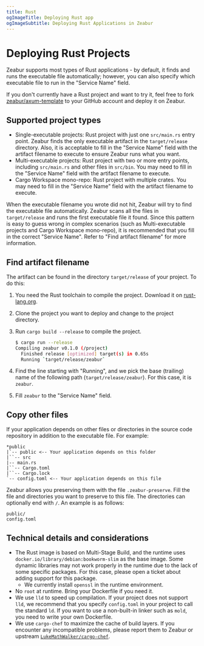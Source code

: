 ```yaml
---
title: Rust
ogImageTitle: Deploying Rust app
ogImageSubtitle: Deploying Rust Applications in Zeabur
---
```


<WorkingInProgress />

# Deploying Rust Projects

Zeabur supports most types of Rust applications - by default, it finds and runs the executable file automatically;
however, you can also specify which executable file to run in the "Service Name" field.

If you don't currently have a Rust project and want to try it, feel free to fork
[zeabur/axum-template](https://github.com/zeabur/axum-template) to your GitHub account and deploy it on Zeabur.

## Supported project types

- Single-executable projects: Rust project with just one `src/main.rs` entry point.
  Zeabur finds the only executable artifact in the `target/release` directory.
  Also, it is acceptable to fill in the "Service Name" field with
  the artifact filename to execute to ensure Zeabur runs what you want.
- Multi-executable projects: Rust project with two or more entry points, including `src/main.rs`
  and other files in `src/bin`. You may need to fill in the "Service Name" field with
  the artifact filename to execute.
- Cargo Workspace mono-repo: Rust project with multiple crates. You may need to fill
  in the "Service Name" field with the artifact filename to execute.

When the executable filename you wrote did not hit, Zeabur will try to find the executable file automatically.
Zeabur scans all the files in `target/release` and runs the first executable file it found.
Since this pattern is easy to guess wrong in complex scenarios (such as Multi-executable projects
and Cargo Workspace mono-repo), it is recommended that you fill in the correct "Service Name".
Refer to "Find artifact filename" for more information.

## Find artifact filename

The artifact can be found in the directory `target/release` of your project. To do this:

1. You need the Rust toolchain to compile the project. Download it on [rust-lang.org](https://www.rust-lang.org).
2. Clone the project you want to deploy and change to the project directory.
3. Run `cargo build --release` to compile the project.

    ```bash
    $ cargo run --release
    Compiling zeabur v0.1.0 (/project)
      Finished release [optimized] target(s) in 0.65s
      Running `target/release/zeabur`
    ```

4. Find the line starting with "Running", and we pick the base (trailing) name
   of the following path (`target/release/zeabur`). For this case, it is `zeabur`.
5. Fill `zeabur` to the "Service Name" field.

## Copy other files

If your application depends on other files or directories in the source code repository
in addition to the executable file. For example:

```plain
*public
|`-- public <-- Your application depends on this folder
|``-- src
|-- main.rs
|``-- Cargo.toml
|``-- Cargo.lock
`-- config.toml <-- Your application depends on this file
```

Zeabur allows you preserving them with the file `.zeabur-preserve`. Fill the file
and directories you want to preserve to this file. The directories can optionally end with `/`.
An example is as follows:

```plain
public/
config.toml
```

## Technical details and considerations

- The Rust image is based on Multi-Stage Build, and the runtime uses
  `docker.io/library/debian:bookworm-slim` as the base image. Some
  dynamic libraries may not work properly in the runtime due to the
  lack of some specific packages. For this case, please open a ticket
  about adding support for this package.
  - We currently install `openssl` in the runtime environment.
- No `root` at runtime. Bring your Dockerfile if you need it.
- We use `lld` to speed up compilation. If your project does not support `lld`,
  we recommend that you specify `config.toml` in your project to call the standard `ld`.
  If you want to use a non-built-in linker such as `mold`, you need to write your own Dockerfile.
- We use `cargo-chef` to maximize the cache of build layers. If you encounter
  any incompatible problems, please report them to Zeabur or upstream
  [`LukeMathWalker/cargo-chef`](https://github.com/LukeMathWalker/cargo-chef).
